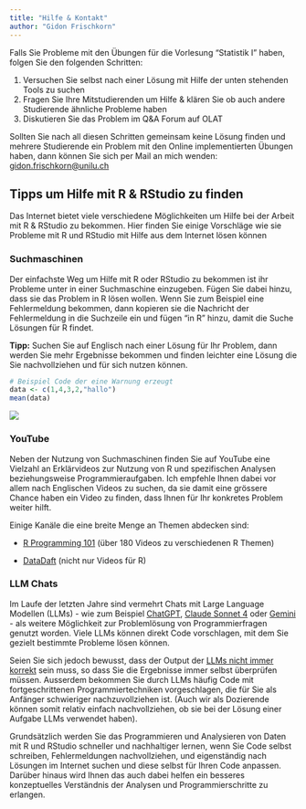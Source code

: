 ```yaml
---
title: "Hilfe & Kontakt"
author: "Gidon Frischkorn"
---
```


Falls Sie Probleme mit den Übungen für die Vorlesung "Statistik I" haben, folgen Sie den folgenden Schritten:

1.  Versuchen Sie selbst nach einer Lösung mit Hilfe der unten stehenden Tools zu suchen
2.  Fragen Sie Ihre Mitstudierenden um Hilfe & klären Sie ob auch andere Studierende ähnliche Probleme haben
3.  Diskutieren Sie das Problem im Q&A Forum auf OLAT

Sollten Sie nach all diesen Schritten gemeinsam keine Lösung finden und mehrere Studierende ein Problem mit den Online implementierten Übungen haben, dann können Sie sich per Mail an mich wenden: [gidon.frischkorn\@unilu.ch](mailto:gidon.frischkorn@unilu.ch)

## Tipps um Hilfe mit R & RStudio zu finden

Das Internet bietet viele verschiedene Möglichkeiten um Hilfe bei der Arbeit mit R & RStudio zu bekommen. Hier finden Sie einige Vorschläge wie sie Probleme mit R und RStudio mit Hilfe aus dem Internet lösen können

### Suchmaschinen

Der einfachste Weg um Hilfe mit R oder RStudio zu bekommen ist ihr Probleme unter in einer Suchmaschine einzugeben. Fügen Sie dabei hinzu, dass sie das Problem in R lösen wollen. Wenn Sie zum Beispiel eine Fehlermeldung bekommen, dann kopieren sie die Nachricht der Fehlermeldung in die Suchzeile ein und fügen "in R" hinzu, damit die Suche Lösungen für R findet.

**Tipp:** Suchen Sie auf Englisch nach einer Lösung für Ihr Problem, dann werden Sie mehr Ergebnisse bekommen und finden leichter eine Lösung die Sie nachvollziehen und für sich nutzen können.

```r
# Beispiel Code der eine Warnung erzeugt
data <- c(1,4,3,2,"hallo")
mean(data)
```

![](images/clipboard-2862428818.png)

### YouTube

Neben der Nutzung von Suchmaschinen finden Sie auf YouTube eine Vielzahl an Erklärvideos zur Nutzung von R und spezifischen Analysen beziehungsweise Programmieraufgaben. Ich empfehle Ihnen dabei vor allem nach Englischen Videos zu suchen, da sie damit eine grössere Chance haben ein Video zu finden, dass Ihnen für Ihr konkretes Problem weiter hilft.

Einige Kanäle die eine breite Menge an Themen abdecken sind:

-   [R Programming 101](https://www.youtube.com/channel/UCfJyQ3P2k_SuqfxVdqIEQNw) (über 180 Videos zu verschiedenen R Themen)

-   [DataDaft](https://www.youtube.com/@DataDaft) (nicht nur Videos für R)

### LLM Chats

Im Laufe der letzten Jahre sind vermehrt Chats mit Large Language Modellen (LLMs) - wie zum Beispiel [ChatGPT](https://chatgpt.com/), [Claude Sonnet 4](https://www.anthropic.com/claude/sonnet) oder [Gemini](https://gemini.google.com/?hl=de) - als weitere Möglichkeit zur Problemlösung von Programmierfragen genutzt worden. Viele LLMs können direkt Code vorschlagen, mit dem Sie gezielt bestimmte Probleme lösen können.

Seien Sie sich jedoch bewusst, dass der Output der [LLMs nicht immer korrekt](https://posit.co/blog/r-llm-evaluation/) sein muss, so dass Sie die Ergebnisse immer selbst überprüfen müssen. Ausserdem bekommen Sie durch LLMs häufig Code mit fortgeschrittenen Programmiertechniken vorgeschlagen, die für Sie als Anfänger schwieriger nachzuvollziehen ist. (Auch wir als Dozierende können somit relativ einfach nachvollziehen, ob sie bei der Lösung einer Aufgabe LLMs verwendet haben).

Grundsätzlich werden Sie das Programmieren und Analysieren von Daten mit R und RStudio schneller und nachhaltiger lernen, wenn Sie Code selbst schreiben, Fehlermeldungen nachvollziehen, und eigenständig nach Lösungen im Internet suchen und diese selbst für Ihren Code anpassen. Darüber hinaus wird Ihnen das auch dabei helfen ein besseres konzeptuelles Verständnis der Analysen und Programmierschritte zu erlangen.
